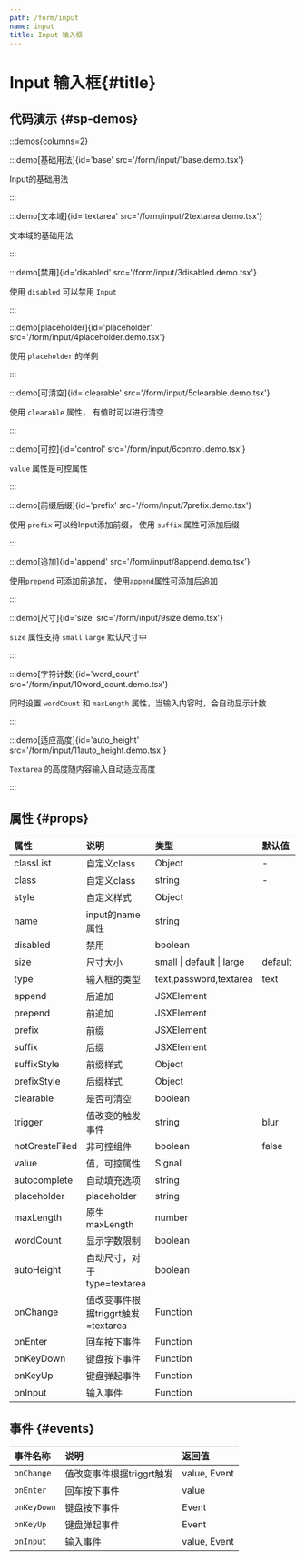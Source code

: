 ```yaml
---
path: /form/input
name: input
title: Input 输入框
---
```



<div class="sys-ctx-main-left">

# Input 输入框\{#title\}

## 代码演示 \{#sp-demos\}

::demos{columns=2}

:::demo[基础用法]{id='base' src='/form/input/1base.demo.tsx'}

Input的基础用法

:::


:::demo[文本域]{id='textarea' src='/form/input/2textarea.demo.tsx'}

文本域的基础用法

:::


:::demo[禁用]{id='disabled' src='/form/input/3disabled.demo.tsx'}

使用 `disabled` 可以禁用 `Input`

:::


:::demo[placeholder]{id='placeholder' src='/form/input/4placeholder.demo.tsx'}

使用 `placeholder` 的样例

:::


:::demo[可清空]{id='clearable' src='/form/input/5clearable.demo.tsx'}

使用 `clearable` 属性， 有值时可以进行清空

:::


:::demo[可控]{id='control' src='/form/input/6control.demo.tsx'}

`value` 属性是可控属性

:::


:::demo[前缀后缀]{id='prefix' src='/form/input/7prefix.demo.tsx'}

使用 `prefix` 可以给Input添加前缀， 使用 `suffix` 属性可添加后缀

:::



:::demo[追加]{id='append' src='/form/input/8append.demo.tsx'}

使用`prepend` 可添加前追加， 使用`append`属性可添加后追加

:::


:::demo[尺寸]{id='size' src='/form/input/9size.demo.tsx'}

`size` 属性支持 `small` `large` 默认尺寸中

:::



:::demo[字符计数]{id='word_count' src='/form/input/10word_count.demo.tsx'}

同时设置 `wordCount` 和 `maxLength` 属性，当输入内容时，会自动显示计数

:::


:::demo[适应高度]{id='auto_height' src='/form/input/11auto_height.demo.tsx'}

`Textarea` 的高度随内容输入自动适应高度

:::




## 属性 \{#props\}

| 属性 | 说明 | 类型 | 默认值 |
| :--- | :---- | :--- | :--- |
|classList|自定义class|Object|-|
|class|自定义class|string|-|
|style|自定义样式|Object||
|name|input的name属性|string||
|disabled|禁用|boolean||
|size|尺寸大小|small &#124; default &#124; large|default|
|type|输入框的类型|text,password,textarea|text|
|append|后追加|JSXElement||
|prepend|前追加|JSXElement||
|prefix|前缀|JSXElement||
|suffix|后缀|JSXElement||
|suffixStyle|前缀样式|Object||
|prefixStyle|后缀样式|Object||
|clearable|是否可清空|boolean||
|trigger|值改变的触发事件|string|blur|
|notCreateFiled|非可控组件|boolean|false|
|value|值，可控属性|Signal||
|autocomplete|自动填充选项|string||
|placeholder|placeholder|string||
|maxLength|原生maxLength|number||
|wordCount|显示字数限制|boolean||
|autoHeight|自动尺寸，对于type=textarea|boolean||
|onChange|值改变事件根据triggrt触发=textarea|Function||
|onEnter|回车按下事件|Function||
|onKeyDown|键盘按下事件|Function||
|onKeyUp|键盘弹起事件|Function||
|onInput|输入事件|Function||

## 事件 \{#events\}

| 事件名称 | 说明 | 返回值|
| :--- | :---- | :--- |
|`onChange`|值改变事件根据triggrt触发|value, Event|
|`onEnter`|回车按下事件|value|
|`onKeyDown`|键盘按下事件|Event|
|`onKeyUp`|键盘弹起事件|Event|
|`onInput`|输入事件|value, Event|




</div>


